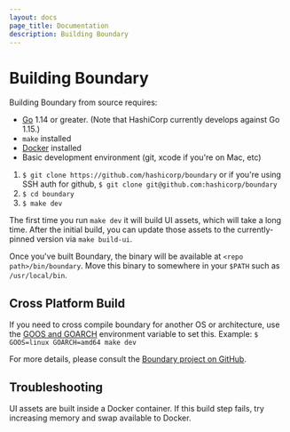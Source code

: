 ```yaml
---
layout: docs
page_title: Documentation
description: Building Boundary
---
```


# Building Boundary

Building Boundary from source requires:

- [Go](https://golang.org/dl/) 1.14 or greater. (Note that HashiCorp currently develops against Go 1.15.)
- `make` installed
- [Docker](https://docs.docker.com/get-docker/) installed
- Basic development environment (git, xcode if you're on Mac, etc)

1. `$ git clone https://github.com/hashicorp/boundary` or if you're using SSH auth for
   github, `$ git clone git@github.com:hashicorp/boundary`
2. `$ cd boundary`
3. `$ make dev`

The first time you run `make dev` it will build UI assets, which will take a
long time. After the initial build, you can update those assets to the
currently-pinned version via `make build-ui`.

Once you've built Boundary, the binary will be available at `<repo path>/bin/boundary`. Move this
binary to somewhere in your `$PATH` such as `/usr/local/bin`.

## Cross Platform Build

If you need to cross compile boundary for another OS or architecture, use the [GOOS and GOARCH](https://github.com/hashicorp/boundary/blob/master/scripts/build.sh#L26)
environment variable to set this. Example: `$ GOOS=linux GOARCH=amd64 make dev`

For more details, please consult the [Boundary project on GitHub](https://github.com/hashicorp/boundary#build-and-start-boundary-in-dev-mode).

## Troubleshooting

UI assets are built inside a Docker container. If this build step fails, try
increasing memory and swap available to Docker.
